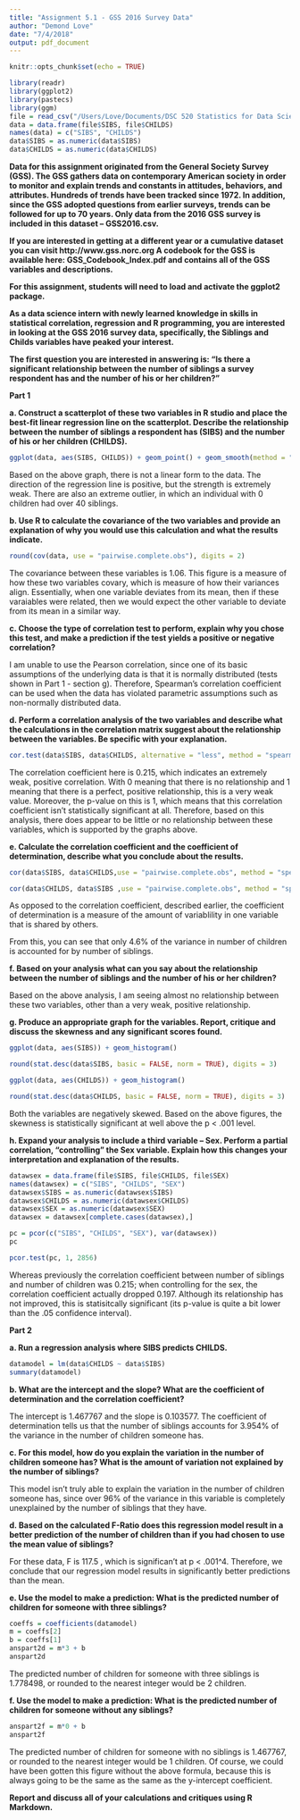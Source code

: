 ```yaml
---
title: "Assignment 5.1 - GSS 2016 Survey Data"
author: "Demond Love"
date: "7/4/2018"
output: pdf_document
---
```


```r
knitr::opts_chunk$set(echo = TRUE)
```

```r
library(readr)
library(ggplot2)
library(pastecs)
library(ggm)
file = read_csv("/Users/Love/Documents/DSC 520 Statistics for Data Science/Week 5 DSC 520/gss-2016.csv")
data = data.frame(file$SIBS, file$CHILDS)
names(data) = c("SIBS", "CHILDS")
data$SIBS = as.numeric(data$SIBS)
data$CHILDS = as.numeric(data$CHILDS)
```

**Data for this assignment originated from the General Society Survey (GSS). The GSS gathers data on contemporary American society in order to monitor and explain trends and constants in attitudes, behaviors, and attributes. Hundreds of trends have been tracked since 1972. In addition, since the GSS adopted questions from earlier surveys, trends can be followed for up to 70 years. Only data from the 2016 GSS survey is included in this dataset – GSS2016.csv.**

**If you are interested in getting at a different year or a cumulative dataset you can visit http://www.gss.norc.org A codebook for the GSS is available here: GSS_Codebook_Index.pdf and contains all of the GSS variables and descriptions.**

**For this assignment, students will need to load and activate the ggplot2 package.**

**As a data science intern with newly learned knowledge in skills in statistical correlation, regression and R programming, you are interested in looking at the GSS 2016 survey data, specifically, the Siblings and Childs variables have peaked your interest.**

**The first question you are interested in answering is: “Is there a significant relationship between the number of siblings a survey respondent has and the number of his or her children?”**

**Part 1**

**a.	Construct a scatterplot of these two variables in R studio and place the best-fit linear regression line on the scatterplot. Describe the relationship between the number of siblings a respondent has (SIBS) and the number of his or her children (CHILDS).**
```r
ggplot(data, aes(SIBS, CHILDS)) + geom_point() + geom_smooth(method = "lm")
```
Based on the above graph, there is not a linear form to the data. The direction of the regression line is positive, but the strength is extremely weak. There are also an extreme outlier, in which an individual with 0 children had over 40 siblings.

**b.	Use R to calculate the covariance of the two variables and provide an explanation of why you would use this calculation and what the results indicate.**
```r
round(cov(data, use = "pairwise.complete.obs"), digits = 2)
```
The covariance between these variables is 1.06. This figure is a measure of how these two variables covary, which is measure of how their variances align. Essentially, when one variable deviates from its mean, then if these varaiables were related, then we would expect the other variable to deviate from its mean in a similar way.

**c.	Choose the type of correlation test to perform, explain why you chose this test, and make a prediction if the test yields a positive or negative correlation?**

I am unable to use the Pearson correlation, since one of its basic assumptions of the underlying data is that it is normally distributed (tests shown in Part 1 - section g). Therefore, Spearman's correlation coefficient can be used when the data has violated parametric assumptions such as non-normally distributed data.

**d.	Perform a correlation analysis of the two variables and describe what the calculations in the correlation matrix suggest about the relationship between the variables. Be specific with your explanation.**
```r
cor.test(data$SIBS, data$CHILDS, alternative = "less", method = "spearman")
```
The correlation coefficient here is 0.215, which indicates an extremely weak, positive correlation. With 0 meaning that there is no relationship and 1 meaning that there is a perfect, positive relationship, this is a very weak value. Moreover, the p-value on this is 1, which means that this correlation coefficient isn't statistically significant at all. Therefore, based on this analysis, there does appear to be little or no relationship between these variables, which is supported by the graphs above.

**e.	Calculate the correlation coefficient and the coefficient of determination, describe what you conclude about the results.**
```r
cor(data$SIBS, data$CHILDS,use = "pairwise.complete.obs", method = "spearman")
```
```r
cor(data$CHILDS, data$SIBS ,use = "pairwise.complete.obs", method = "spearman")^2*100
```
As opposed to the correlation coefficient, described earlier, the coefficient of determination is a measure of the amount of variablility in one variable that is shared by others.

From this, you can see that only 4.6% of the variance in number of children is accounted for by number of siblings.

**f.	Based on your analysis what can you say about the relationship between the number of siblings and the number of his or her children?**

Based on the above analysis, I am seeing almost no relationship between these two variables, other than a very weak, positive relationship.

**g.	Produce an appropriate graph for the variables. Report, critique and discuss the skewness and any significant scores found.**
```r
ggplot(data, aes(SIBS)) + geom_histogram()
```
```r
round(stat.desc(data$SIBS, basic = FALSE, norm = TRUE), digits = 3)
```
```r
ggplot(data, aes(CHILDS)) + geom_histogram()
```
```r
round(stat.desc(data$CHILDS, basic = FALSE, norm = TRUE), digits = 3)
```
Both the variables are negatively skewed. Based on the above figures, the skewness is statistically significant at well above the p < .001 level.

**h.	Expand your analysis to include a third variable – Sex. Perform a partial correlation, “controlling” the Sex variable. Explain how this changes your interpretation and explanation of the results.**
```r
datawsex = data.frame(file$SIBS, file$CHILDS, file$SEX)
names(datawsex) = c("SIBS", "CHILDS", "SEX")
datawsex$SIBS = as.numeric(datawsex$SIBS)
datawsex$CHILDS = as.numeric(datawsex$CHILDS)
datawsex$SEX = as.numeric(datawsex$SEX)
datawsex = datawsex[complete.cases(datawsex),]
```

```r
pc = pcor(c("SIBS", "CHILDS", "SEX"), var(datawsex))
pc
```
```r
pcor.test(pc, 1, 2856)
```
Whereas previously the correlation coefficient between number of siblings and number of children was 0.215; when controlling for the sex, the correlation coefficient actually dropped 0.197. Although its relationship has not improved, this is statisitcally significant (its p-value is quite a bit lower than the .05 confidence interval).

**Part 2**

**a.	Run a regression analysis where SIBS predicts CHILDS.**
```r
datamodel = lm(data$CHILDS ~ data$SIBS)
summary(datamodel)
```

**b.	What are the intercept and the slope? What are the coefficient of determination and the correlation coefficient?**

The intercept is 1.467767 and the slope is 0.103577. The coefficient of determination tells us that the number of siblings accounts for 3.954% of the variance in the number of children someone has.

**c.	For this model, how do you explain the variation in the number of children someone has? What is the amount of variation not explained by the number of siblings?**

This model isn't truly able to explain the variation in the number of children someone has, since over 96% of the variance in this variable is completely unexplained by the number of siblings that they have.

**d.	Based on the calculated F-Ratio does this regression model result in a better prediction of the number of children than if you had chosen to use the mean value of siblings?**

For these data, F is 117.5 , which is significan't at p < .001^4. Therefore, we conclude that our regression model results in significantly better predictions than the mean.

**e.	Use the model to make a prediction: What is the predicted number of children for someone with three siblings?**
```r
coeffs = coefficients(datamodel)
m = coeffs[2]
b = coeffs[1]
anspart2d = m*3 + b
anspart2d
```
The predicted number of children for someone with three siblings is 1.778498, or rounded to the nearest integer would be 2 children.

**f.	Use the model to make a prediction: What is the predicted number of children for someone without any siblings?**
```r
anspart2f = m*0 + b
anspart2f
```
The predicted number of children for someone with no siblings is 1.467767, or rounded to the nearest integer would be 1 children. Of course, we could have been gotten this figure without the above formula, because this is always going to be the same as the same as the y-intercept coefficient.

**Report and discuss all of your calculations and critiques using R Markdown.**
